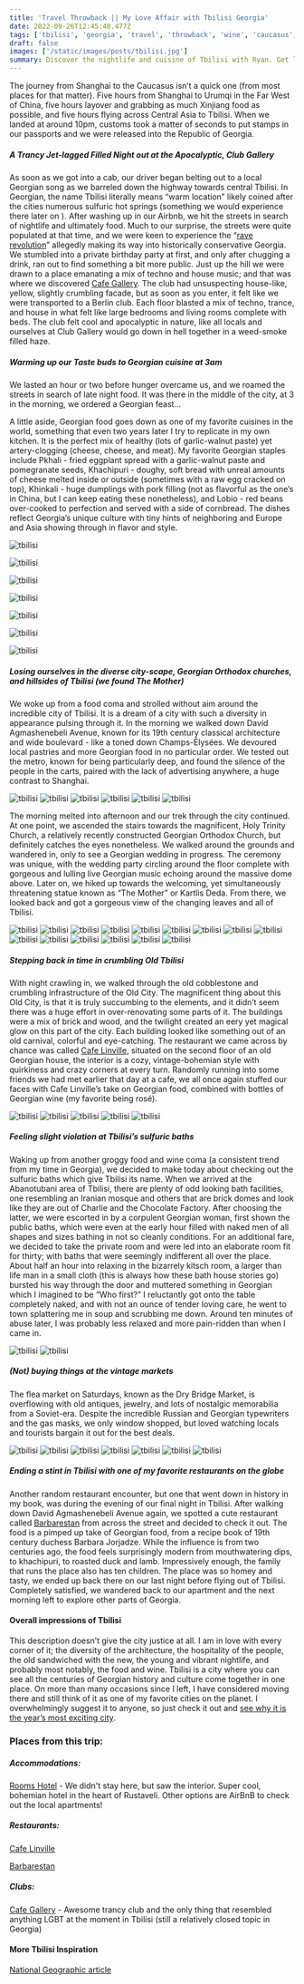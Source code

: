 ```yaml
---
title: 'Travel Throwback || My Love Affair with Tbilisi Georgia'
date: 2022-09-26T12:45:48.477Z
tags: ['tbilisi', 'georgia', 'travel', 'throwback', 'wine', 'caucasus', 'europe', 'asia', 'foodies', 'food', 'georgian cuisine']
draft: false
images: ['/static/images/posts/tbilisi.jpg']
summary: Discover the nightlife and cuisine of Tbilisi with Ryan. Get lost in the city's diverse architecture and delicious Georgian food at 3am.
---
```

The journey from Shanghai to the Caucasus isn’t a quick one (from most places for that matter). Five hours from Shanghai to Urumqi in the Far West of China, five hours layover and  grabbing as much Xinjiang food as possible, and five hours flying across Central Asia to Tbilisi. When we landed at around 10pm, customs took a matter of seconds to put stamps in our passports and we were released into the Republic of Georgia.

##### A Trancy Jet-lagged Filled Night out at the Apocalyptic, Club Gallery

As soon as we got into a cab, our driver began belting out to a local Georgian song as we barreled down the highway towards central Tbilisi. In Georgian, the name Tbilisi literally means “warm location” likely coined after the cities numerous sulfuric hot springs (something we would experience there later on ). After washing up in our Airbnb, we hit the streets in search of nightlife and ultimately food. Much to our surprise, the streets were quite populated at that time, and we were keen to experience the “[rave revolution](https://mixmag.net/read/georgias-rave-revolution-is-explored-in-a-new-documentary-news)” allegedly making its way into historically conservative Georgia. We stumbled into a private birthday party at first, and only after chugging a drink, ran out to find something a bit more public. Just up the hill we were drawn to a place emanating a mix of techno and house music; and that was where we discovered [Cafe Gallery](https://www.facebook.com/cafegallery.ge/). The club had unsuspecting house-like, yellow, slightly crumbling facade, but as soon as you enter, it felt like we were transported to a Berlin club. Each floor blasted a mix of techno, trance, and house in what felt like large bedrooms and living rooms complete with beds. The club felt cool and apocalyptic in nature, like all locals and ourselves at Club Gallery would go down in hell together in a weed-smoke filled haze.

##### Warming up our Taste buds to Georgian cuisine at 3am

We lasted an hour or two before hunger overcame us, and we roamed the streets in search of late night food. It was there in the middle of the city, at 3 in the morning, we ordered a Georgian feast...

A little aside, Georgian food goes down as one of my favorite cuisines in the world, something that even two years later I try to replicate in my own kitchen. It is the perfect mix of healthy (lots of garlic-walnut paste) yet artery-clogging (cheese, cheese, and meat). My favorite Georgian staples include Pkhali - fried eggplant spread with a garlic-walnut paste and pomegranate seeds, Khachipuri - doughy, soft bread with unreal amounts of cheese melted inside or outside (sometimes with a raw egg cracked on top), Khinkali - huge dumplings with pork filling (not as flavorful as the one’s in China, but I can keep eating these nonetheless), and Lobio - red beans over-cooked to perfection and served with a side of cornbread. The dishes reflect Georgia’s unique culture with tiny hints of neighboring and Europe and Asia showing through in flavor and style.

![tbilisi](https://res.cloudinary.com/dofuzeof4/image/upload/v1536967972/The%20Hopeless%20Roamantic/tbilisi-georgia/lobio.jpg)

![tbilisi](https://res.cloudinary.com/dofuzeof4/image/upload/v1536967972/The%20Hopeless%20Roamantic/tbilisi-georgia/peasant-salad.jpg)

![tbilisi](https://res.cloudinary.com/dofuzeof4/image/upload/v1536967972/The%20Hopeless%20Roamantic/tbilisi-georgia/khinkali.jpg)

![tbilisi](https://res.cloudinary.com/dofuzeof4/image/upload/v1536967972/The%20Hopeless%20Roamantic/tbilisi-georgia/ojakhuri.jpg)

![tbilisi](https://res.cloudinary.com/dofuzeof4/image/upload/v1536967972/The%20Hopeless%20Roamantic/tbilisi-georgia/khachipuri.jpg)

![tbilisi](https://res.cloudinary.com/dofuzeof4/image/upload/v1536967972/The%20Hopeless%20Roamantic/tbilisi-georgia/pastries.jpg)

![tbilisi](https://res.cloudinary.com/dofuzeof4/image/upload/v1536967958/The%20Hopeless%20Roamantic/tbilisi-georgia/Churchkhela.jpg)


##### Losing ourselves in the diverse city-scape, Georgian Orthodox churches, and hillsides of Tbilisi (we found The Mother)

We woke up from a food coma and strolled without aim around the incredible city of Tbilisi. It is a dream of a city with such a diversity in appearance pulsing through it. In the morning we walked down David Agmashenebeli Avenue, known for its 19th century classical architecture and wide boulevard - like a toned down Champs-Élysées. We devoured local pastries and more Georgian food in no particular order. We tested out the metro, known for being particularly deep, and found the silence of the people in the carts,  paired with the lack of advertising anywhere, a huge contrast to Shanghai.

![tbilisi](https://res.cloudinary.com/dofuzeof4/image/upload/v1536967972/The%20Hopeless%20Roamantic/tbilisi-georgia/architecture-David-Agmashenebeli.jpg)
![tbilisi](https://res.cloudinary.com/dofuzeof4/image/upload/v1536967972/The%20Hopeless%20Roamantic/tbilisi-georgia/architecture-David-Agmashenebeli-2.jpg)
![tbilisi](https://res.cloudinary.com/dofuzeof4/image/upload/v1536967972/The%20Hopeless%20Roamantic/tbilisi-georgia/architecture-David-Agmashenebeli-3.jpg)
![tbilisi](https://res.cloudinary.com/dofuzeof4/image/upload/v1536967972/The%20Hopeless%20Roamantic/tbilisi-georgia/architecture-David-Agmashenebeli-4.jpg)
![tbilisi](https://res.cloudinary.com/dofuzeof4/image/upload/v1536967972/The%20Hopeless%20Roamantic/tbilisi-georgia/architecture-David-Agmashenebeli-5.jpg)
![tbilisi](https://res.cloudinary.com/dofuzeof4/image/upload/v1536967972/The%20Hopeless%20Roamantic/tbilisi-georgia/architecture-David-Agmashenebeli-6.jpg)

The morning melted into afternoon and our trek through the city continued. At one point, we ascended the stairs towards the magnificent, Holy Trinity Church, a relatively recently constructed Georgian Orthodox Church, but definitely catches the eyes nonetheless. We walked around the grounds and wandered in, only to see a Georgian wedding in progress. The ceremony was unique, with the wedding party circling around the floor complete with gorgeous and lulling live Georgian music echoing around the massive dome above. Later on, we hiked up towards the welcoming, yet simultaneously threatening statue known as “The Mother” or Kartlis Deda. From there, we looked back and got a gorgeous view of the changing leaves and all of Tbilisi.

![tbilisi](https://res.cloudinary.com/dofuzeof4/image/upload/v1536967956/The%20Hopeless%20Roamantic/tbilisi-georgia/holy-trinity-church.jpg)
![tbilisi](https://res.cloudinary.com/dofuzeof4/image/upload/v1536967956/The%20Hopeless%20Roamantic/tbilisi-georgia/holy-trinity-church-2.jpg)
![tbilisi](https://res.cloudinary.com/dofuzeof4/image/upload/v1536967956/The%20Hopeless%20Roamantic/tbilisi-georgia/holy-trinity-church-3.jpg)
![tbilisi](https://res.cloudinary.com/dofuzeof4/image/upload/v1536967956/The%20Hopeless%20Roamantic/tbilisi-georgia/georgian-flag.jpg)
![tbilisi](https://res.cloudinary.com/dofuzeof4/image/upload/v1536967956/The%20Hopeless%20Roamantic/tbilisi-georgia/georgian-wedding.jpg)
![tbilisi](https://res.cloudinary.com/dofuzeof4/image/upload/v1536967956/The%20Hopeless%20Roamantic/tbilisi-georgia/georgian-wedding-2.jpg)
![tbilisi](https://res.cloudinary.com/dofuzeof4/image/upload/v1536967956/The%20Hopeless%20Roamantic/tbilisi-georgia/holy-trinity-church-4.jpg)
![tbilisi](https://res.cloudinary.com/dofuzeof4/image/upload/v1536967943/The%20Hopeless%20Roamantic/tbilisi-georgia/IMG_2102.jpg)
![tbilisi](https://res.cloudinary.com/dofuzeof4/image/upload/v1536967942/The%20Hopeless%20Roamantic/tbilisi-georgia/architecture-1.jpg)
![tbilisi](https://res.cloudinary.com/dofuzeof4/image/upload/v1536967945/The%20Hopeless%20Roamantic/tbilisi-georgia/IMG_2100.jpg)
![tbilisi](https://res.cloudinary.com/dofuzeof4/image/upload/v1536967937/The%20Hopeless%20Roamantic/tbilisi-georgia/tbilisi-views-2.jpg)
![tbilisi](https://res.cloudinary.com/dofuzeof4/image/upload/v1536967910/The%20Hopeless%20Roamantic/tbilisi-georgia/IMG_2154.jpg)
![tbilisi](https://res.cloudinary.com/dofuzeof4/image/upload/v1536967914/The%20Hopeless%20Roamantic/tbilisi-georgia/IMG_2147.jpg)
![tbilisi](https://res.cloudinary.com/dofuzeof4/image/upload/v1536967935/The%20Hopeless%20Roamantic/tbilisi-georgia/musical-building-exhibition-hall.jpg)
![tbilisi](https://res.cloudinary.com/dofuzeof4/image/upload/v1536967932/The%20Hopeless%20Roamantic/tbilisi-georgia/architecture-2.jpg)


##### Stepping back in time in crumbling Old Tbilisi

With night crawling in, we walked through the old cobblestone and crumbling infrastructure of the Old City. The magnificent thing about this Old City, is that it is truly succumbing to the elements, and it didn’t seem there was a huge effort in over-renovating some parts of it. The buildings were a mix of brick and wood, and the twilight created an eery yet magical glow on this part of the city. Each building looked like something out of an old carnival, colorful and eye-catching. The restaurant we came across by chance was called [Cafe Linville](https://www.facebook.com/Linville.Cafe/), situated on the second floor of an old Georgian house, the interior is a cozy, vintage-bohemian style with quirkiness and crazy corners at every turn. Randomly running into some friends we had met earlier that day at a cafe, we all once again stuffed our faces with Cafe Linville’s take on Georgian food, combined with bottles of Georgian wine (my favorite being rosé).

![tbilisi](https://res.cloudinary.com/dofuzeof4/image/upload/v1536967932/The%20Hopeless%20Roamantic/tbilisi-georgia/tbilisi-synagogue.jpg)
![tbilisi](https://res.cloudinary.com/dofuzeof4/image/upload/v1536967932/The%20Hopeless%20Roamantic/tbilisi-georgia/old-tbilisi-night-1.jpg)
![tbilisi](https://res.cloudinary.com/dofuzeof4/image/upload/v1536967932/The%20Hopeless%20Roamantic/tbilisi-georgia/old-tbilisi-night-2.jpg)
![tbilisi](https://res.cloudinary.com/dofuzeof4/image/upload/v1536967895/The%20Hopeless%20Roamantic/tbilisi-georgia/cafe-linville-1.jpg)
![tbilisi](https://res.cloudinary.com/dofuzeof4/image/upload/v1536967898/The%20Hopeless%20Roamantic/tbilisi-georgia/georgian-wine-rose.jpg)


##### Feeling slight violation at Tbilisi’s sulfuric baths

Waking up from another groggy food and wine coma (a consistent trend from my time in Georgia), we decided to make today about checking out the sulfuric baths which give Tbilisi its name. When we arrived at the Abanotubani area of Tbilisi, there are plenty of odd looking bath facilities, one resembling an Iranian mosque and others that are brick domes and look like they are out of Charlie and the Chocolate Factory. After choosing the latter, we were escorted in by a corpulent Georgian woman, first shown the public baths, which were even at the early hour filled with naked men of all shapes and sizes bathing in not so cleanly conditions. For an additional fare, we decided to take the private room and were led into an elaborate room fit for thirty; with baths that were seemingly indifferent all over the place. About half an hour into relaxing in the bizarrely kitsch room, a larger than life man in a small cloth (this is always how these bath house stories go) bursted his way through the door and muttered something in Georgian which I imagined to be “Who first?” I reluctantly got onto the table completely naked, and with not an ounce of tender loving care, he went to town splattering me in soup and scrubbing me down. Around ten minutes of abuse later, I was probably less relaxed and more pain-ridden than when I came in.

![tbilisi](https://res.cloudinary.com/dofuzeof4/image/upload/v1536967920/The%20Hopeless%20Roamantic/tbilisi-georgia/IMG_2139.jpg)
![tbilisi](https://res.cloudinary.com/dofuzeof4/image/upload/v1536967918/The%20Hopeless%20Roamantic/tbilisi-georgia/IMG_2140.jpg)


##### (Not) buying things at the vintage markets
The flea market on Saturdays, known as the Dry Bridge Market, is overflowing with old antiques, jewelry, and lots of nostalgic memorabilia from a Soviet-era. Despite the incredible Russian and Georgian typewriters and the gas masks, we only window shopped, but loved watching locals and tourists bargain it out for the best deals.

![tbilisi](https://res.cloudinary.com/dofuzeof4/image/upload/v1536967918/The%20Hopeless%20Roamantic/tbilisi-georgia/market-1.jpg)
![tbilisi](https://res.cloudinary.com/dofuzeof4/image/upload/v1536967918/The%20Hopeless%20Roamantic/tbilisi-georgia/market-2.jpg)
![tbilisi](https://res.cloudinary.com/dofuzeof4/image/upload/v1536967918/The%20Hopeless%20Roamantic/tbilisi-georgia/market-3.jpg)
![tbilisi](https://res.cloudinary.com/dofuzeof4/image/upload/v1536967918/The%20Hopeless%20Roamantic/tbilisi-georgia/market-4.jpg)
![tbilisi](https://res.cloudinary.com/dofuzeof4/image/upload/v1536967918/The%20Hopeless%20Roamantic/tbilisi-georgia/market-5.jpg)
![tbilisi](https://res.cloudinary.com/dofuzeof4/image/upload/v1537012850/market-7.jpg)
![tbilisi](https://res.cloudinary.com/dofuzeof4/image/upload/v1536967918/The%20Hopeless%20Roamantic/tbilisi-georgia/market-6.jpg)


##### Ending a stint in Tbilisi with one of my favorite restaurants on the globe
Another random restaurant encounter, but one that went down in history in my book, was during the evening of our final night in Tbilisi. After walking down David Agmashenebeli Avenue again, we spotted a cute restaurant called [Barbarestan](https://www.facebook.com/barbarestan/) from across the street and decided to check it out. The food is a pimped up take of Georgian food, from a recipe book of 19th century duchess Barbara Jorjadze. While the influence is from two centuries ago, the food feels surprisingly modern from mouthwatering dips, to khachipuri, to roasted duck and lamb. Impressively enough, the family that runs the place also has ten children. The place was so homey and tasty, we ended up back there on our last night before flying out of Tbilisi. Completely satisfied, we wandered back to our apartment and the next morning left to explore other parts of Georgia.

#### Overall impressions of Tbilisi
This description doesn’t give the city justice at all. I am in love with every corner of it; the diversity of the architecture, the hospitality of the people, the old sandwiched with the new, the young and vibrant nightlife, and probably most notably, the food and wine. Tbilisi is a city where you can see all the centuries of Georgian history and culture come together in one place. On more than many occasions since I left, I have considered moving there and still think of it as one of my favorite cities on the planet. I overwhelmingly suggest it to anyone, so just check it out and [see why it is the year’s most exciting city](https://www.forbes.com/sites/breannawilson/2018/09/05/berlin-is-out-tbilisi-is-in-georgias-capital-is-this-years-most-exciting-city/#67216e54479d).

### Places from this trip:
##### Accommodations:
[Rooms Hotel](https://roomshotels.com/tbilisi/) - We didn't stay here, but saw the interior. Super cool, bohemian hotel in the heart of Rustaveli. Other options are AirBnB to check out the local apartments!

##### Restaurants:
[Cafe Linville](https://www.facebook.com/Linville.Cafe/)

[Barbarestan](https://www.facebook.com/barbarestan/)

##### Clubs:
[Cafe Gallery](https://www.facebook.com/cafegallery.ge/) - Awesome trancy club and the only thing that resembled anything LGBT at the moment in Tbilisi (still a relatively closed topic in Georgia)


#### More Tbilisi Inspiration

[National Geographic article](https://www.nationalgeographic.com/travel/destinations/asia/georgia/why-tbilisi-is-one-of-my-favorite-cities-in-the-world-georgia/)
